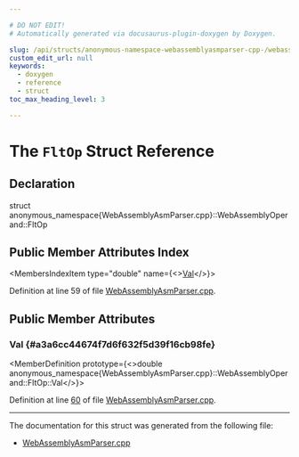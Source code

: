 ```yaml
---

# DO NOT EDIT!
# Automatically generated via docusaurus-plugin-doxygen by Doxygen.

slug: /api/structs/anonymous-namespace-webassemblyasmparser-cpp-/webassemblyoperand/fltop
custom_edit_url: null
keywords:
  - doxygen
  - reference
  - struct
toc_max_heading_level: 3

---
```





# The `FltOp` Struct Reference

<DoxygenPage pluginConfig={pluginConfig}>



## Declaration

<CodeBlock>struct anonymous_namespace{WebAssemblyAsmParser.cpp}::WebAssemblyOperand::FltOp</CodeBlock>

## Public Member Attributes Index

<MembersIndex>

<MembersIndexItem
  type="double"
  name={<><a href="#a3a6cc44674f7d6f632f5d39f16cb98fe">Val</a></>}>
</MembersIndexItem>

</MembersIndex>


Definition at line 59 of file <a href="/docs/api/files/lib/lib/target/lib/target/webassembly/lib/target/webassembly/asmparser/webassemblyasmparser-cpp">WebAssemblyAsmParser.cpp</a>.

<SectionDefinition>

## Public Member Attributes

### Val {#a3a6cc44674f7d6f632f5d39f16cb98fe}

<MemberDefinition
  prototype={<>double anonymous&#95;namespace&#123;WebAssemblyAsmParser.cpp&#125;::WebAssemblyOperand::FltOp::Val</>}>

Definition at line <a href="/docs/api/files/lib/lib/target/lib/target/webassembly/lib/target/webassembly/asmparser/webassemblyasmparser-cpp/#l00060">60</a> of file <a href="/docs/api/files/lib/lib/target/lib/target/webassembly/lib/target/webassembly/asmparser/webassemblyasmparser-cpp">WebAssemblyAsmParser.cpp</a>.
</MemberDefinition>

</SectionDefinition>

<hr/>

The documentation for this struct was generated from the following file:

<ul>
<li><a href="/docs/api/files/lib/lib/target/lib/target/webassembly/lib/target/webassembly/asmparser/webassemblyasmparser-cpp">WebAssemblyAsmParser.cpp</a></li>
</ul>

</DoxygenPage>
